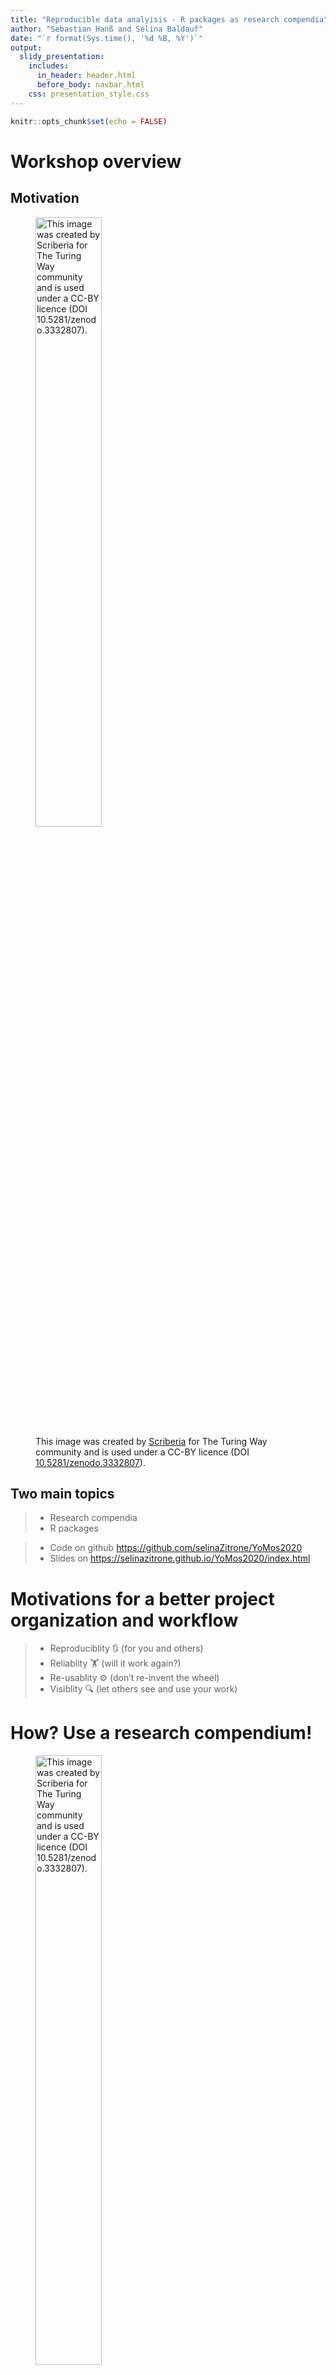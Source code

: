 ```yaml
---
title: "Reproducible data analyisis - R packages as research compendia"
author: "Sebastian Hanß and Selina Baldauf"
date: "`r format(Sys.time(), '%d %B, %Y')`"
output: 
  slidy_presentation:
    includes:
      in_header: header.html
      before_body: navbar.html
    css: presentation_style.css
---
```

```r
knitr::opts_chunk$set(echo = FALSE)
```
# Workshop overview

## Motivation

![This image was created by [Scriberia](http://www.scriberia.co.uk/) for The Turing Way community and is used under a CC-BY licence (DOI [10.5281/zenodo.3332807](10.5281/zenodo.3332807)).](images/reproduciblejourney.jpg){width=50%}

## Two main topics

> - Research compendia
> - R packages

> - Code on github [https://github.com/selinaZitrone/YoMos2020](https://github.com/selinaZitrone/YoMos2020)
> - Slides on [https://selinazitrone.github.io/YoMos2020/index.html](https://selinazitrone.github.io/YoMos2020/index.html)

# Motivations for a better project organization and workflow

> - Reproduciblity 🔃 (for you and others)
> - Reliablity 🏋 (will it work again?)
> - Re-usablity ⚙ (don't re-invent the wheel)
> - Visiblity 🔍 (let others see and use your work)

# How? Use a research compendium!

![This image was created by [Scriberia](http://www.scriberia.co.uk/) for The Turing Way community and is used under a CC-BY licence (DOI [10.5281/zenodo.3332807](10.5281/zenodo.3332807)).](images/ResearchCompendium-ttw.jpg){width=50%}

---

# What *is* a research compendium?

> This is a collection of **all digital parts of a research project** including **data, 
code, texts (protocols, reports, questionnaires, metadata)**. The collection is created 
in such a way that reproducing all results is straight forward.

(Definition from [The Turing Way](https://the-turing-way.netlify.app/afterword/glossary.html#term-Research-Compendia))

[Excursion to the TTW website](https://the-turing-way.netlify.app/research_compendia/research_compendia.html)

[Excursion to Karthik Ram's talk at RStudio::conf 2019](https://inundata.org/talks/rstd19/#/0/3)

---

![Mavick et al. 2018](images/research_compendium.PNG){width=30%}

* It's an 📦 R Package!
* packages generating similar project directory structures: 
  + rrtools
  + ProjectTemplate
  + prodigenr
  + workflowr  
  
---

![](images/Marwicketal2018.png){width=100%}

---

# Advantages of using R Packages

* benefit from quality control mechanisms built around R packages (<code>R CMD check</code>)
* easy documentation
* additional packages available to make your life easier
  + [`usethis`](https://usethis.r-lib.org/): workflow package to automate tasks like project setup etc.
  + [`pkgdown`](https://pkgdown.r-lib.org/): build a quick and easy website for your package
  + [`goodpractice`](https://github.com/mangothecat/goodpractice): gives you advice about good
  practices when building R packages
  + [`testthat`](https://testthat.r-lib.org/): add unit testing to your package
  + ... and many more

# Hands-on I 

## Create a research compendium with the R package structure

# Version control

![](images/final.jpg){width=40%}

# Git as a distributed version control system (VCS)

* complete and long-term history of every file in your project
  + go back to specific versions of your project
* collaborate in teams
  + branching and merging
  + tracability: each change is commented and can be traced back to a developer
* host your repository on remote server (GitHub, Bitbucket, GitLab, ...)
  + open-source collaborative development
  + visibility: get new collaborators, feedback, bug reports
  
# Hands-on II

## Add version control to the research compendium

# Automated testing
## What?
> - *unit tests*: functions that run a small amount of code: "units"
> - input: defined and fixed
> - compares output with an expected output
> - returns true/false

## Why?

> - fewer bugs
> - better code (needs to be *testable*)
> - confidence and trust

## How?

> - write tests either before or after implementing your code
> - when you found a bug: before fixing, write a test that would have detected it
> - use a test framework, e.g. in R: [`testthat`](https://testthat.r-lib.org/) package (Hadley Wickham)

# Hands-on III

## Unit tests

# Continous integration (CI)

> "If it hurts, do it more often" (Martin Fowler)

![](images/pain_vs_time_ci.png)

# Continous integration (CI)
## Idea

> - shared code repository (e.g. on github)
> - push code frequently (every day)
> - automated builds and tests after each commit
> - immediate feedback if something doesn't work anymore
> - however, can be time consuming and might be overkill for small or solo projects

# Github Actions for CI (and other automation tasks)

> - supports mac-OS, windows, linux, docker containers
> - integration with github, so no separate setup and authentication
> - free for open source, academic or educational repos
> - 20 concurrent jobs (40 with pro), 6 h per job, 72 h per workflow
> - self host to remove the per job limit
> - very easy to setup with R using the <code>usethis</code> package

![This image was created by [Scriberia](http://www.scriberia.co.uk/) for The Turing Way community and is used under a CC-BY licence (DOI [10.5281/zenodo.3332807](10.5281/zenodo.3332807)).](images/github-actions-with-text.jpg){width=20%}

# Hands-on IV

## Github Actions for `R CMD check`

# Reproducibility and Accessability

[Another excursion to Karthik Ram's talk at RStudio::conf 2019](https://inundata.org/talks/rstd19/#/0/19)

[Holepunch](https://karthik.github.io/holepunch/)

# Hands-on V

## Publish your repository on Binder with a live RStudio server instance
